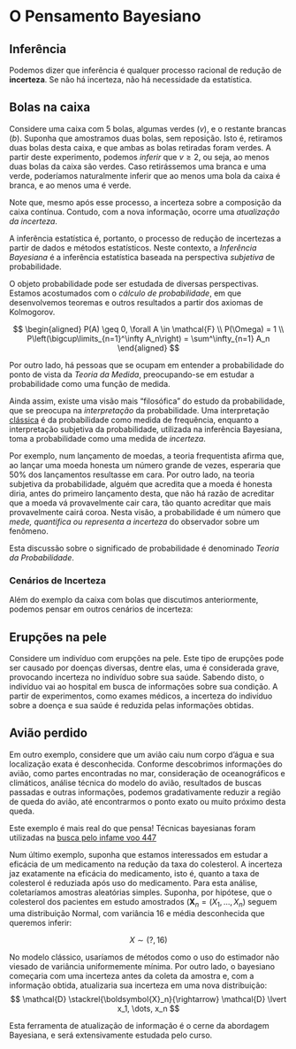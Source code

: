 # O Pensamento Bayesiano

## Inferência

Podemos dizer que inferência é qualquer processo racional de redução de
**incerteza**. Se não há incerteza, não há necessidade da estatística.

<!-- TODO: desenhos? -->

::: {#exm-urna}

## Bolas na caixa

Considere uma caixa com 5 bolas, algumas verdes ($v$), e o
restante brancas ($b$). Suponha que amostramos duas bolas, sem reposição. Isto
é, retiramos duas bolas desta caixa, e que ambas as bolas retiradas foram
verdes. A partir deste experimento, podemos *inferir* que $v \geq 2$, ou seja, ao
menos duas bolas da caixa são verdes. Caso retirássemos uma branca e uma verde,
poderíamos naturalmente inferir que ao menos uma bola da caixa é branca, e ao
menos uma é verde.

:::

Note que, mesmo após esse processo, a incerteza sobre a composição da caixa
contínua. Contudo, com a nova informação, ocorre uma *atualização da incerteza*.

A inferência estatística é, portanto, o processo de redução de incertezas a
partir de dados e métodos estatísticos. Neste contexto, a *Inferência Bayesiana*
é a inferência estatística baseada na perspectiva *subjetiva* de probabilidade.


:::{.callout-note title="Probabilidade"}
O objeto probabilidade pode ser estudada de diversas perspectivas. Estamos
acostumados com o *cálculo de probabilidade*, em que desenvolvemos teoremas e
outros resultados a partir dos axiomas de Kolmogorov.

$$
\begin{aligned}
P(A) \geq 0, \forall A \in \mathcal{F} \\
P(\Omega) = 1 \\
P\left(\bigcup\limits_{n=1}^\infty A_n\right) = \sum^\infty_{n=1} A_n
\end{aligned}
$$

Por outro lado, há pessoas que se ocupam em entender a probabilidade do ponto de
vista da *Teoria da Medida*, preocupando-se em estudar a probabilidade como uma
função de medida.

Ainda assim, existe uma visão mais "filosófica" do estudo da probabilidade, que
se preocupa na *interpretação* da probabilidade. Uma interpretação
[clássica](https://inferencia-classica.netlify.app) é da probabilidade como
medida de frequência, enquanto a interpretação subjetiva da probabilidade,
utilizada na inferência Bayesiana, toma a probabilidade como uma medida de
*incerteza*.

Por exemplo, num lançamento de moedas, a teoria frequentista afirma que, ao
lançar uma moeda honesta um número grande de vezes, esperaria que 50% dos
lançamentos resultasse em cara. Por outro lado, na teoria subjetiva da
probabilidade, alguém que acredita que a moeda é honesta diria, antes do
primeiro lançamento desta, que não há razão de acreditar que a moeda vá
provavelmente cair cara, tão quanto acreditar que mais provavelmente cairá
coroa. Nesta visão, a probabilidade é um número que *mede, quantifica ou
representa a incerteza* do observador sobre um fenômeno.

Esta discussão sobre o significado de probabilidade é denominado *Teoria da
Probabilidade*.
:::

### Cenários de Incerteza

Além do exemplo da caixa com bolas que discutimos anteriormente, podemos pensar
em outros cenários de incerteza:

::: {#exm-pele}

## Erupções na pele

Considere um indivíduo com erupções na pele. Este tipo de erupções pode ser
causado por doenças diversas, dentre elas, uma é considerada grave, provocando
incerteza no indivíduo sobre sua saúde. Sabendo disto, o indivíduo vai ao
hospital em busca de informações sobre sua condição. A partir de experimentos,
como exames médicos, a incerteza do indivíduo sobre a doença e sua saúde é
reduzida pelas informações obtidas.

:::


::: {#exm-aviao}

## Avião perdido

Em outro exemplo, considere que um avião caiu num corpo d'água e sua localização
exata é desconhecida. Conforme descobrimos informações do avião, como partes
encontradas no mar, consideração de oceanográficos e climáticos, análise técnica
do modelo do avião, resultados de buscas passadas e outras informações, podemos
gradativamente reduzir a região de queda do avião, até encontrarmos o ponto
exato ou muito próximo desta queda.

Este exemplo é mais real do que pensa! Técnicas bayesianas foram
utilizadas na [busca pelo infame voo
447](https://www.technologyreview.com/2014/05/27/13283/how-statisticians-found-air-france-flight-447-two-years-after-it-crashed-into-atlantic/)

:::

Num último exemplo, suponha que estamos interessados em estudar a eficácia de um
medicamento na redução da taxa do colesterol. A incerteza jaz exatamente na
eficácia do medicamento, isto é, quanto a taxa de colesterol é reduziada após
uso do medicamento. Para esta análise, coletaríamos amostras aleatórias simples.
Suponha, por hipótese, que o colesterol dos pacientes em estudo amostrados
($\boldsymbol{X}_n = (X_1, \dots, X_n)$
seguem uma distribuição Normal, com variância 16 e média desconhecida que
queremos inferir:

$$
X \sim (?,16)
$$

No modelo clássico, usaríamos de métodos como o uso do estimador não viesado de
variância uniformemente mínima. Por outro lado, o bayesiano começaria com uma
incerteza antes da coleta da amostra e, com a informação obtida, atualizaria sua
incerteza em uma nova distribuição:
$$
\mathcal{D} \stackrel{\boldsymbol{X}_n}{\rightarrow} \mathcal{D} \lvert x_1,
\dots, x_n
$$

Esta ferramenta de atualização de informação é o cerne da abordagem Bayesiana, e
será extensivamente estudada pelo curso.

